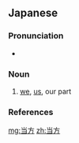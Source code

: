 ==Japanese==
{{ja-kanjitab|とう|ほう|yomi=on}}

===Pronunciation===
* {{ja-pron|とうほう|y=o|acc=1|acc_ref=NHK}}

===Noun===
{{ja-noun|とうほう}}

# {{lb|ja|formal|sort=とうほう}} [[we]], [[us]], our part

===References===
<references/>

[[mg:当方]]
[[zh:当方]]